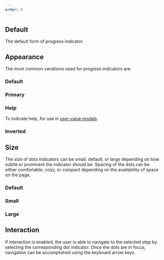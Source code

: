 ```yaml
---
order: 0
---
```



## Default

The default form of progress indicator. 

<Example Component={ProgressIndicatorDefault} componentName="@atlaskit/progress-indicator" />

## Appearance

The most common variations used for progress indicators are:

### Default

<Example Component={ProgressIndicatorAppearanceDefault} componentName="@atlaskit/progress-indicator" />

### Primary

<Example Component={ProgressIndicatorAppearancePrimary} componentName="@atlaskit/progress-indicator" />

### Help

To indicate help, for use in [user value modals](/patterns/user-value-modals).

<Example Component={ProgressIndicatorAppearanceHelp} componentName="@atlaskit/progress-indicator" />

### Inverted

<Example Component={ProgressIndicatorAppearanceInverted} componentName="@atlaskit/progress-indicator" />

## Size

The size of dots indicators can be small, default, or large depending on how subtle or prominent the indicator should be. Spacing of the dots can be either comfortable, cozy, or compact depending on the availability of space on the page.

### Default

<Example Component={ProgressIndicatorSizeDefault} componentName="@atlaskit/progress-indicator" />

### Small

<Example Component={ProgressIndicatorSizeSmall} componentName="@atlaskit/progress-indicator" />

### Large

<Example Component={ProgressIndicatorSizeLarge} componentName="@atlaskit/progress-indicator" />

## Interaction

If interaction is enabled, the user is able to navigate to the selected step by selecting the corresponding dot indicator. Once the dots are in focus, navigation can be accomplished using the keyboard arrow keys.

<Example Component={ProgressIndicatorInteraction} componentName="@atlaskit/progress-indicator" />
